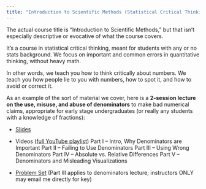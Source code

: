 ```yaml
---
title: "Introduction to Scientific Methods (Statistical Critical Thinking)"
---
```


The actual course title is “Introduction to Scientific Methods,” but that isn’t especially descriptive or evocative of what the course covers.

It’s a course in statistical critical thinking, meant for students with any or no stats background. We focus on important and common errors in quantitative thinking, without heavy math.

In other words, we teach you how to think critically about numbers. We teach you how people lie to you with numbers, how to spot it, and how to avoid or correct it.

As an example of the sort of material we cover, here is a **2-session lecture on the use, misuse, and abuse of denominators** to make bad numerical claims, appropriate for early stage undergraduates (or really any students with a knowledge of fractions):

* [Slides](Lecture 16 - Denominators.pdf)
* Videos ([full YouTube playlist](https://www.youtube.com/playlist?list=PL8jsIt0CNkNLGce4SDz_uO_lpvTJk_4w0))
    Part I – Intro, Why Denominators are Important
    Part II – Failing to Use Denominators
    Part III – Using Wrong Denominators
    Part IV – Absolute vs. Relative Differences
    Part V – Denominators and Misleading Visualizations

* [Problem Set](QTM_110_Problem_Set_8.pdf) (Part III applies to denominators lecture; instructors ONLY may email me directly for key)